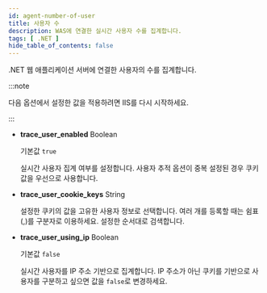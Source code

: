 ```yaml
---
id: agent-number-of-user
title: 사용자 수
description: WAS에 연결한 실시간 사용자 수를 집계합니다.
tags: [ .NET ]
hide_table_of_contents: false
---
```


.NET 웹 애플리케이션 서버에 연결한 사용자의 수를 집계합니다.

:::note

다음 옵션에서 설정한 값을 적용하려면 IIS를 다시 시작하세요.

:::

* **trace_user_enabled** <span class='type'>Boolean</span>

  기본값 `true`

  실시간 사용자 집계 여부를 설정합니다. 사용자 추적 옵션이 중복 설정된 경우 쿠키값을 우선으로 사용합니다.

* **trace_user_cookie_keys** <span class='type'>String</span>

  설정한 쿠키의 값을 고유한 사용자 정보로 선택합니다. 여러 개를 등록할 때는 쉼표(,)를 구분자로 이용하세요. 설정한 순서대로 검색합니다.

* **trace_user_using_ip** <span class='type'>Boolean</span>

  기본값 `false`

  실시간 사용자를 IP 주소 기반으로 집계합니다. IP 주소가 아닌 쿠키를 기반으로 사용자를 구분하고 싶으면 값을 `false`로 변경하세요.
